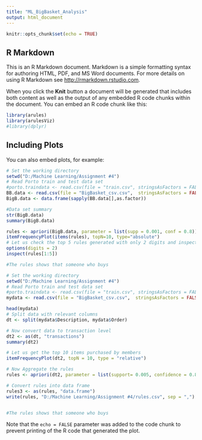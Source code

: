 ---
title: "ML_BigBasket_Analysis"
output: html_document
---

```{r setup, include=FALSE}
knitr::opts_chunk$set(echo = TRUE)
```

## R Markdown

This is an R Markdown document. Markdown is a simple formatting syntax for authoring HTML, PDF, and MS Word documents. For more details on using R Markdown see <http://rmarkdown.rstudio.com>.

When you click the **Knit** button a document will be generated that includes both content as well as the output of any embedded R code chunks within the document. You can embed an R code chunk like this:

```{r loadlibraries}
library(arules)
library(arulesViz)
#library(dplyr)
```

## Including Plots

You can also embed plots, for example:

```{r main}
# Set the working directory
setwd("D:/Machine Learning/Assignment #4")
# Read Porto train and test data set
#porto.traindata <- read.csv(file = "train.csv", stringsAsFactors = FALSE, header = TRUE)
BB.data <- read.csv(file = "BigBasket_csv.csv",  stringsAsFactors = FALSE, header = TRUE)
BigB.data <- data.frame(sapply(BB.data[],as.factor))

#Data set summary
str(BigB.data)
summary(BigB.data) 

rules <- apriori(BigB.data, parameter = list(supp = 0.001, conf = 0.8))
itemFrequencyPlot(items(rules), topN=10, type="absolute")
# Let us check the top 5 rules generated with only 2 digits and inspect top 5 rules
options(digits = 2)
inspect(rules[1:5])

#The rules shows that someone who buys  
```

```{r method2}
# Set the working directory
setwd("D:/Machine Learning/Assignment #4")
# Read Porto train and test data set
#porto.traindata <- read.csv(file = "train.csv", stringsAsFactors = FALSE, header = TRUE)
mydata <- read.csv(file = "BigBasket_csv.csv",  stringsAsFactors = FALSE, header = TRUE)

head(mydata)
# Split data with relevant columns
dt <- split(mydata$Description, mydata$Order)

# Now convert data to transaction level
dt2 <- as(dt, "transactions")
summary(dt2)

# Let us get the top 10 items purchased by members
itemFrequencyPlot(dt2, topN = 10, type = "relative")

# Now Aggregate the rules
rules <- apriori(dt2, parameter = list(support= 0.005, confidence = 0.8))

# Convert rules into data frame
rules3 <- as(rules, "data.frame")
write(rules, "D:/Machine Learning/Assignment #4/rules.csv", sep = ",")


#The rules shows that someone who buys  
```

Note that the `echo = FALSE` parameter was added to the code chunk to prevent printing of the R code that generated the plot.
